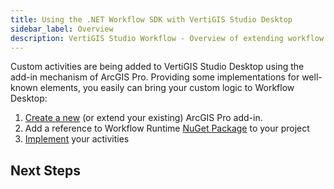 ```yaml
---
title: Using the .NET Workflow SDK with VertiGIS Studio Desktop
sidebar_label: Overview
description: VertiGIS Studio Workflow - Overview of extending workflow for VertiGIS Studio Desktop
---
```



Custom activities are being added to VertiGIS Studio Desktop using the add-in mechanism of ArcGIS Pro. Providing some implementations for well-known elements, you easily can bring your custom logic to Workflow Desktop:

1. [Create a new](https://developers.arcgis.com/documentation/arcgis-add-ins-and-automation/arcgis-pro/tutorials/build-your-first-add-in/) (or extend your existing) ArcGIS Pro add-in.
1. Add a reference to Workflow Runtime [NuGet Package](https://www.nuget.org/packages/VertiGIS.Workflow.Runtime) to your project
1. [Implement](sdk-desktop-create-activity) your activities

## Next Steps

<UseCaseContainer>
    <UseCaseCard
        title="Implement a Custom Activity"
        description="Implement a custom activity for VertiGIS Studio Desktop"
        link={useBaseUrl("docs/workflow/sdk-desktop-create-activity")}
    />
</UseCaseContainer>
